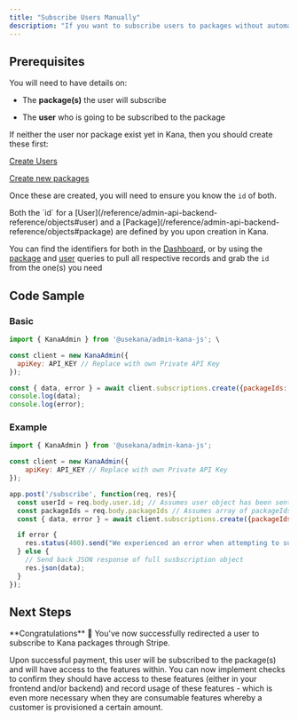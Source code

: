 ```yaml
---
title: "Subscribe Users Manually"
description: "If you want to subscribe users to packages without automatically doing so through a billing provider, you will need to manually do so."
---
```


## Prerequisites

You will need to have details on:

- The **package(s)** the user will subscribe

- The **user** who is going to be subscribed to the package

If neither the user nor package exist yet in Kana, then you should create these first:

[Create Users](/guides/ruby/importing-and-creating/create-users)

[Create new packages](/non-technical/packages/create-new-packages)

Once these are created, you will need to ensure you know the `id` of both.

<Note>
Both the `id` for a [User](/reference/admin-api-backend-reference/objects#user) and a [Package](/reference/admin-api-backend-reference/objects#package) are defined by you upon creation in Kana.

You can find the identifiers for both in the [Dashboard](https://dashboard.usekana.com), or by using the [package](/reference/admin-api-backend-reference/queries#package) and [user](/reference/admin-api-backend-reference/queries#user) queries to pull all respective records and grab the `id `from the one(s) you need

</Note>

## Code Sample

### Basic

```javascript Node.js
import { KanaAdmin } from '@usekana/admin-kana-js'; \

const client = new KanaAdmin({
  apiKey: API_KEY // Replace with own Private API Key
});

const { data, error } = await client.subscriptions.create({packageIds: ["basic"], userId: "124"});
console.log(data);
console.log(error);
```

### Example

```javascript Node.js
import { KanaAdmin } from '@usekana/admin-kana-js';

const client = new KanaAdmin({
    apiKey: API_KEY // Replace with own Private API Key
});

app.post('/subscribe', function(req, res){
  const userId = req.body.user.id; // Assumes user object has been sent in request body to this endpoint
  const packageIds = req.body.packageIds // Assumes array of packageIds has been sent in request body to this endpoint
  const { data, error } = await client.subscriptions.create({packageIds: packageIds, userId: userId});

  if error {
    res.status(400).send("We experienced an error when attempting to susbcribe you. Try again or contact support.")
  } else {
    // Send back JSON response of full susbscription object
    res.json(data);
  }
});

```

## Next Steps

<Check>
  **Congratulations** 🎉 You've now successfully redirected a user to subscribe
  to Kana packages through Stripe.
</Check>

Upon successful payment, this user will be subscribed to the package(s) and will have access to the features within. You can now implement checks to confirm they should have access to these features (either in your frontend and/or backend) and record usage of these features - which is even more necessary when they are consumable features whereby a customer is provisioned a certain amount.
